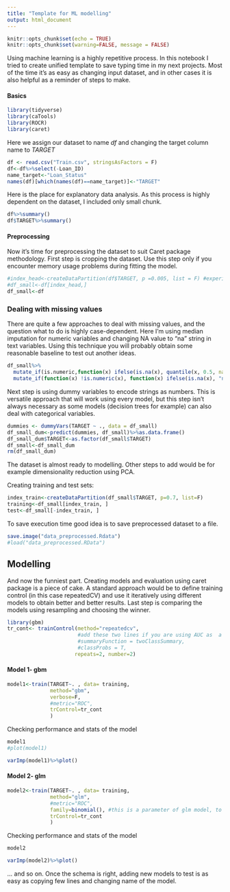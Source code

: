 ---
title: "Template for ML modelling"
output: html_document
---

```{r setup, include=FALSE}
knitr::opts_chunk$set(echo = TRUE)
knitr::opts_chunk$set(warning=FALSE, message = FALSE)
```
Using machine learning is a highly repetitive process. In this notebook I tried to create unified template to save typing time in my next projects. Most of the time it's as easy as changing input dataset, and in other cases it is also helpful as a reminder of steps to make. 

#### Basics 
```{r}
library(tidyverse)
library(caTools)
library(ROCR)
library(caret)

```

Here we assign our dataset to name *df* and changing the target column name to *TARGET*
```{r}
df <- read.csv("Train.csv", stringsAsFactors = F)
df<-df%>%select(-Loan_ID)
name_target<-"Loan_Status"
names(df)[which(names(df)==name_target)]<-"TARGET"
```

Here is the place for explanatory data analysis. As this process is highly dependent on the dataset, I included only small chunk.
```{r}
df%>%summary()
df$TARGET%>%summary()
```

#### Preprocessing
Now it's time for preprocessing the dataset to suit Caret package methodology. First step is cropping the dataset. Use this step only if you encounter memory usage problems during fitting the model.
```{r}

#index_head<-createDataPartition(df$TARGET, p =0.005, list = F) #experiment with p value, the more data you leave unchaged the better for the accuracy.
#df_small<-df[index_head,]
df_small<-df
```

### Dealing with missing values
There are quite a few approaches to deal with missing values, and the question what to do is highly case-dependent. Here I'm using median imputation for numeric variables and changing NA value to "na" string in text variables. Using this technique you will probably obtain some reasonable baseline to test out another ideas.

```{r}

df_small%>%
  mutate_if(is.numeric,function(x) ifelse(is.na(x), quantile(x, 0.5, na.rm=T)%>%as.numeric(), x))%>%   #numeric variables
  mutate_if(function(x) !is.numeric(x), function(x) ifelse(is.na(x), "na", x))->df_small
```



Next step is using dummy variables to encode strings as numbers. This is versatile approach that will work using every model, but this step isn't always necessary as some models (decision trees for example) can also deal with categorical variables.

```{r}
dummies <- dummyVars(TARGET ~ ., data = df_small)
df_small_dum<-predict(dummies, df_small)%>%as.data.frame()
df_small_dum$TARGET<-as.factor(df_small$TARGET)
df_small<-df_small_dum
rm(df_small_dum)
```

The dataset is almost ready to modelling. Other steps to add would be for example dimensionality reduction using PCA. 


Creating training and test sets:
```{r}
index_train<-createDataPartition(df_small$TARGET, p=0.7, list=F)
training<-df_small[index_train, ]
test<-df_small[-index_train, ]

```

To save execution time good idea is to save preprocessed dataset to a file.
```{r}
save.image("data_preprocessed.Rdata")
#load("data_preprocessed.RData")
```

## Modelling

And now the funniest part. Creating models and evaluation using caret package is a piece of cake. A standard approach would be to define training control (in this case repeatedCV) and use it iteratively using different models to obtain better and better results. Last step is comparing the models using resampling and choosing the winner.
```{r}
library(gbm)
tr_cont<- trainControl(method="repeatedcv", 
                       #add these two lines if you are using AUC as  a metric:
                       #summaryFunction = twoClassSummary, 
                       #classProbs = T, 
                      repeats=2, number=2)

```

#### Model 1- gbm
```{r}
model1<-train(TARGET~. , data= training,
              method="gbm",
              verbose=F,
              #metric="ROC",
              trControl=tr_cont
              )
```

Checking performance and stats of the model
```{r}
model1
#plot(model1)
```

```{r}
varImp(model1)%>%plot()
```

#### Model 2- glm
```{r}
model2<-train(TARGET~. , data= training,
              method="glm", 
              #metric="ROC",
              family=binomial(), #this is a parameter of glm model, to remove in other models
              trControl=tr_cont
              )
```

Checking performance and stats of the model
```{r}
model2
```

```{r}
varImp(model2)%>%plot()
```



... and so on. Once the schema is right, adding new models to test is as easy as copying few lines and changing name of the model.

